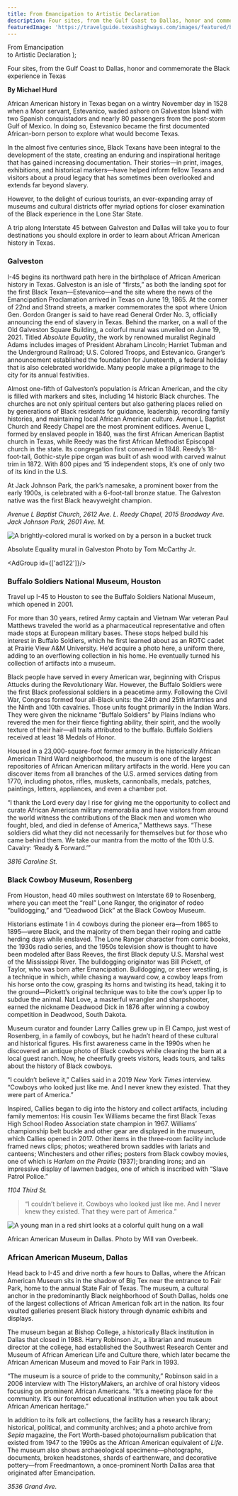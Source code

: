 ```yaml
---
title: From Emancipation to Artistic Declaration
description: Four sites, from the Gulf Coast to Dallas, honor and commemorate the Black experience in Texas
featuredImage: 'https://travelguide.texashighways.com/images/featured/black-history.jpg'
---
```


  <span>
    From Emancipation <br />to Artistic Declaration
  </span>
);

<PageDescription>

Four sites, from the Gulf Coast to Dallas, honor and commemorate the Black experience in Texas

</PageDescription>

**By Michael Hurd**

<Row>
<Column colSm={6} colMd={4} colLg={8}>

African American history in Texas began on a wintry November day in 1528 when a Moor servant, Estevanico, waded ashore on Galveston Island with two Spanish conquistadors and nearly 80 passengers from the post-storm Gulf of Mexico. In doing so, Estevanico became the first documented African-born person to explore what would become Texas.

In the almost five centuries since, Black Texans have been integral to the development of the state, creating an enduring and inspirational heritage that has gained increasing documentation. Their stories—in print, images, exhibitions, and historical markers—have helped inform fellow Texans and visitors about a proud legacy that has sometimes been overlooked and extends far beyond slavery. 

However, to the delight of curious tourists, an ever-expanding array of museums and cultural districts offer myriad options for closer examination of the Black experience in the Lone Star State. 

A trip along Interstate 45 between Galveston and Dallas will take you to four destinations you should explore in order to learn about African American history in Texas.

### Galveston
I-45 begins its northward path here in the birthplace of African American history in Texas. Galveston is an isle of “firsts,” as both the landing spot for the first Black Texan—Estevanico—and the site where the news of the Emancipation Proclamation arrived in Texas on June 19, 1865. At the corner of 22nd and Strand streets, a marker commemorates the spot where Union Gen. Gordon Granger is said to have read General Order No. 3, officially announcing the end of slavery in Texas. Behind the marker, on a wall of the Old Galveston Square Building, a colorful mural was unveiled on June 19, 2021. Titled _Absolute Equality_, the work by renowned muralist Reginald Adams includes images of President Abraham Lincoln; Harriet Tubman and the Underground Railroad; U.S. Colored Troops, and Estevanico. Granger’s announcement established the foundation for Juneteenth, a federal holiday that is also celebrated worldwide. Many people make a pilgrimage to the city for its annual festivities.

Almost one-fifth of Galveston’s population is African American, and the city is filled with markers and sites, including 14 historic Black churches. The churches are not only spiritual centers but also gathering places relied on by generations of Black residents for guidance, leadership, recording family histories, and maintaining local African American culture. Avenue L Baptist Church and Reedy Chapel are the most prominent edifices. Avenue L, formed by enslaved people in 1840, was the first African American Baptist church in Texas, while Reedy was the first African Methodist Episcopal church in the state. Its congregation first convened in 1848. Reedy’s 18-foot-tall, Gothic-style pipe organ was built of ash wood with carved walnut trim in 1872. With 800 pipes and 15 independent stops, it’s one of only two of its kind in the U.S. 

At Jack Johnson Park, the park’s namesake, a prominent boxer from the early 1900s, is celebrated with a 6-foot-tall bronze statue. The Galveston native was the first Black heavyweight champion.

_Avenue L Baptist Church, 2612 Ave. L. Reedy Chapel, 2015 Broadway Ave. Jack Johnson Park, 2601 Ave. M._

</Column>

<Column colSm={6} colMd={4} colLg={4}>

![A brightly-colored mural is worked on by a person in a bucket truck](images/absolute-equality-mural-tmc.jpg)
<Caption>Absolute Equality mural in Galveston Photo by Tom McCarthy Jr.</Caption>

</Column>
</Row>

<AdGroup id={['ad122']}/>

<Row>
<Column colSm={6} colMd={4} colLg={8}>

### Buffalo Soldiers National Museum, Houston

Travel up I-45 to Houston to see the Buffalo Soldiers National Museum, which opened in 2001. 

For more than 30 years, retired Army captain and Vietnam War veteran Paul Matthews traveled the world as a pharmaceutical representative and often made stops at European military bases. These stops helped build his interest in Buffalo Soldiers, which he first learned about as an ROTC cadet at Prairie View A&M University. He’d acquire a photo here, a uniform there, adding to an overflowing collection in his home. He eventually turned his collection of artifacts into a museum.

Black people have served in every American war, beginning with Crispus Attucks during the Revolutionary War. However, the Buffalo Soldiers were the first Black professional soldiers in a peacetime army. Following the Civil War, Congress formed four all-Black units: the 24th and 25th infantries and the Ninth and 10th cavalries. Those units fought primarily in the Indian Wars. They were given the nickname “Buffalo Soldiers” by Plains Indians who revered the men for their fierce fighting ability, their spirit, and the woolly texture of their hair—all traits attributed to the buffalo. Buffalo Soldiers received at least 18 Medals of Honor.

Housed in a 23,000-square-foot former armory in the historically African American Third Ward neighborhood, the museum is one of the largest repositories of African American military artifacts in the world. Here you can discover items from all branches of the U.S. armed services dating from 1770, including photos, rifles, muskets, cannonballs, medals, patches, paintings, letters, appliances, and even a chamber pot.

“I thank the Lord every day I rise for giving me the opportunity to collect and curate African American military memorabilia and have visitors from around the world witness the contributions of the Black men and women who fought, bled, and died in defense of America,” Matthews says. “These soldiers did what they did not necessarily for themselves but for those who came behind them. We take our mantra from the motto of the 10th U.S. Cavalry: ‘Ready & Forward.’”   

_3816 Caroline St._

</Column>

<Column colSm={6} colMd={4} colLg={4}>
</Column>

</Row>

<Row>
<Column colSm={12} colMd={6} colLg={8}>

### Black Cowboy Museum, Rosenberg

From Houston, head 40 miles southwest on Interstate 69 to Rosenberg, where you can meet the “real” Lone Ranger, the originator of rodeo “bulldogging,” and  “Deadwood Dick” at the Black Cowboy Museum.

Historians estimate 1 in 4 cowboys during the pioneer era—from 1865 to 1895—were Black, and the majority of them began their roping and cattle herding days while enslaved. The Lone Ranger character from comic books, the 1930s radio series, and the 1950s television show is thought to have been modeled after Bass Reeves, the first Black deputy U.S. Marshal west of the Mississippi River. The bulldogging originator was Bill Pickett, of Taylor, who was born after Emancipation. Bulldogging, or steer wrestling, is a technique in which, while chasing a wayward cow, a cowboy leaps from his horse onto the cow, grasping its horns and twisting its head, taking it to the ground—Pickett’s original technique was to bite the cow’s upper lip to subdue the animal. Nat Love, a masterful wrangler and sharpshooter, earned the nickname Deadwood Dick in 1876 after winning a cowboy competition in Deadwood, South Dakota.

Museum curator and founder Larry Callies grew up in El Campo, just west of Rosenberg, in a family of cowboys, but he hadn’t heard of these cultural and historical figures. His first awareness came in the 1990s when he discovered an antique photo of Black cowboys while cleaning the barn at a local guest ranch. Now, he cheerfully greets visitors, leads tours, and talks about the history of Black cowboys.

“I couldn’t believe it,” Callies said in a 2019 _New York Times_ interview. “Cowboys who looked just like me. And I never knew they existed. That they were part of America.”

Inspired, Callies began to dig into the history and collect artifacts, including family mementos: His cousin Tex Williams became the first Black Texas High School Rodeo Association state champion in 1967. Williams’ championship belt buckle and other gear are displayed in the museum, which Callies opened in 2017. Other items in the three-room facility include framed news clips; photos; weathered brown saddles with lariats and canteens; Winchesters and other rifles; posters from Black cowboy movies, one of which is _Harlem on the Prairie_ (1937); branding irons; and an impressive display of lawmen badges, one of which is inscribed with “Slave Patrol Police.” 

_1104 Third St._

</Column>

<Column colSm={12} colMd={2} colLg={4}>

>&ldquo;I couldn’t believe it. Cowboys who looked just like me. And I never knew they existed. That they were part of America.&rdquo;

</Column>

</Row>

<Row>
<Column colSm={12} colMd={4} colLg={8}>

![A young man in a red shirt looks at a colorful quilt hung on a wall](images/african-american-museum-dallas-quilts-wvo.jpg)
<Caption>African American Museum in Dallas. Photo by Will van Overbeek.</Caption>

### African American Museum, Dallas 

Head back to I-45 and drive north a few hours to Dallas, where the African American Museum sits in the shadow of Big Tex near the entrance to Fair Park, home to the annual State Fair of Texas. The museum, a cultural anchor in the predominantly Black neighborhood of South Dallas, holds one of the largest collections of African American folk art in the nation. Its four vaulted galleries present Black history through dynamic exhibits and displays. 

The museum began at Bishop College, a historically Black institution in Dallas that closed in 1988. Harry Robinson Jr., a librarian and museum director at the college, had established the Southwest Research Center and Museum of African American Life and Culture there, which later became the African American Museum and moved to Fair Park in 1993.

“The museum is a source of pride to the community,” Robinson said in a 2006 interview with The HistoryMakers, an archive of oral history videos focusing on prominent African Americans. “It’s a meeting place for the community. It’s our foremost educational institution when you talk about African American heritage.”

In addition to its folk art collections, the facility has a research library; historical, political, and community archives; and a photo archive from _Sepia_ magazine, the Fort Worth-based photojournalism publication that existed from 1947 to the 1990s as the African American equivalent of _Life_. The museum also shows archaeological specimens—photographs, documents, broken headstones, shards of earthenware, and decorative pottery—from Freedmantown, a once-prominent North Dallas area that originated after Emancipation.

*3536 Grand Ave.*

</Column>

<Column colSm={6} colMd={4} colLg={4}>
</Column>
</Row>